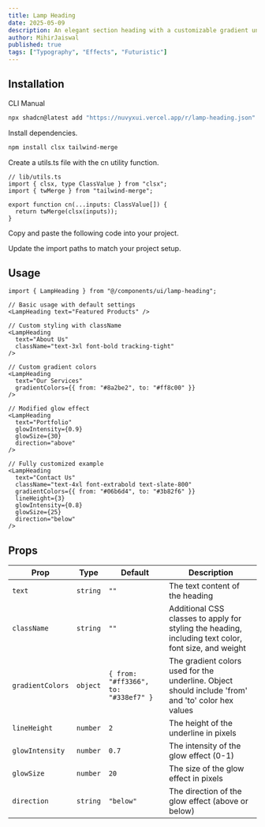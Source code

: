 ```yaml
---
title: Lamp Heading
date: 2025-05-09
description: An elegant section heading with a customizable gradient underline and a subtle lamp-like glow effect and nice little animation.
author: MihirJaiswal
published: true
tags: ["Typography", "Effects", "Futuristic"]
---
```


<ComponentPreview name="lamp-heading-demo" />

## Installation

<Tabs defaultValue="cli">

<TabsList>
  <TabsTrigger value="cli">CLI</TabsTrigger>
  <TabsTrigger value="manual">Manual</TabsTrigger>
</TabsList>
<TabsContent value="cli">

```bash
npx shadcn@latest add "https://nuvyxui.vercel.app/r/lamp-heading.json"
```

</TabsContent>

<TabsContent value="manual">

<Steps>

<Step>Install dependencies.</Step>

```bash
npm install clsx tailwind-merge
```

<Step>Create a utils.ts file with the cn utility function.</Step>

```tsx
// lib/utils.ts
import { clsx, type ClassValue } from "clsx";
import { twMerge } from "tailwind-merge";

export function cn(...inputs: ClassValue[]) {
  return twMerge(clsx(inputs));
}
```

<Step>Copy and paste the following code into your project.</Step>

<ComponentSource name="lamp-heading" />

<Step>Update the import paths to match your project setup.</Step>

</Steps>

</TabsContent>

</Tabs>

## Usage

```tsx
import { LampHeading } from "@/components/ui/lamp-heading";
```

```tsx
// Basic usage with default settings
<LampHeading text="Featured Products" />

// Custom styling with className
<LampHeading
  text="About Us"
  className="text-3xl font-bold tracking-tight"
/>

// Custom gradient colors
<LampHeading
  text="Our Services"
  gradientColors={{ from: "#8a2be2", to: "#ff8c00" }}
/>

// Modified glow effect
<LampHeading
  text="Portfolio"
  glowIntensity={0.9}
  glowSize={30}
  direction="above"
/>

// Fully customized example
<LampHeading
  text="Contact Us"
  className="text-4xl font-extrabold text-slate-800"
  gradientColors={{ from: "#06b6d4", to: "#3b82f6" }}
  lineHeight={3}
  glowIntensity={0.8}
  glowSize={25}
  direction="below"
/>
```

## Props

| Prop             | Type     | Default                              | Description                                                                                          |
| ---------------- | -------- | ------------------------------------ | ---------------------------------------------------------------------------------------------------- |
| `text`           | `string` | `""`                                 | The text content of the heading                                                                      |
| `className`      | `string` | `""`                                 | Additional CSS classes to apply for styling the heading, including text color, font size, and weight |
| `gradientColors` | `object` | `{ from: "#ff3366", to: "#338ef7" }` | The gradient colors used for the underline. Object should include 'from' and 'to' color hex values   |
| `lineHeight`     | `number` | `2`                                  | The height of the underline in pixels                                                                |
| `glowIntensity`  | `number` | `0.7`                                | The intensity of the glow effect (0-1)                                                               |
| `glowSize`       | `number` | `20`                                 | The size of the glow effect in pixels                                                                |
| `direction`      | `string` | `"below"`                            | The direction of the glow effect (above or below)                                                    |
